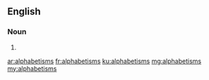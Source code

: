 ==English==

===Noun===
{{head|en|noun plural form}}

# {{plural of|alphabetism|lang=en}}

[[ar:alphabetisms]]
[[fr:alphabetisms]]
[[ku:alphabetisms]]
[[mg:alphabetisms]]
[[my:alphabetisms]]